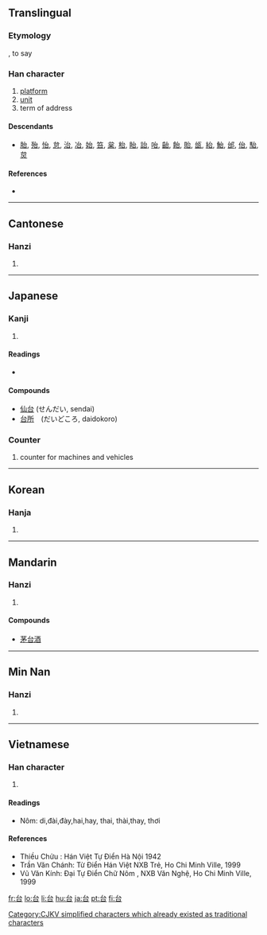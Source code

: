{{also|臺}}
==Translingual==

===Etymology===
{{Han compound|㠯|口|c1=p|c2=s|t2=mouth|ls=psc}}, to say

===Han character===
{{Han char|rn=30|rad=口|as=02|sn=5|four=2360<sub>0</sub>|canj=戈口 (IR)|ids=⿱[[厶]][[口]]}}

# [[platform]]
# [[unit]]
# term of address

====Descendants====
* [[胎]], [[殆]], [[怡]], [[怠]], [[治]], [[冶]], [[始]], [[笞]], [[枲]], [[枱]], [[眙]], [[詒]], [[咍]], [[齝]], [[飴]], [[貽]], [[瓵]], [[紿]], [[鮐]], [[邰]], [[佁]], [[駘]], [[炱]]

====References====
* {{Han ref|kx=0172.130|dkj=03246|dj=0384.010|hdz=10575.020|uh=53F0|ud=21488|bh=A578|bd=42360}}

----

==Cantonese==

===Hanzi===
{{yue-hanzi|jyut=[[ji4]], [[toi4]]|y=yi4, toi4}}

# {{defn|Cantonese}}

----

==Japanese==

===Kanji===
{{ja-kanji|grade=2|rs=口02}}

# {{defn|Japanese}}

====Readings====
* {{ja-readings|on=[[だい]] (dai), [[たい]] (tai), [[い]] (i)|kun=[[うてな]] (utena), [[よろこぶ]] (yorokobu)}}

====Compounds====
* [[仙台]] (せんだい, sendai)
* [[台所]]　(だいどころ, daidokoro)

===Counter===
{{ja-pos|k|counter|hira=だい|rom=dai}}

# counter for machines and vehicles

----

==Korean==

===Hanja===
{{ko-hanja|hangeul=[[태]], [[이]]|rv=tae, i|mr=t'ae, i}}

# {{defn|Korean}}

----

==Mandarin==

===Hanzi===
{{cmn-hanzi|tra=臺|pin=[[tāi]] ([[tai1]]), [[tái]] ([[tai2]]), [[yí]] ([[yi2]])|wg=t'ai<sup>1</sup>, t'ai<sup>2</sup>, i<sup>2</sup>}}

# {{defn|Mandarin}}

====Compounds====
* [[茅台酒]]

----

==Min Nan==

===Hanzi===
{{nan-hanzi|poj=tâi}}

# {{defn|Min Nan}}

----

==Vietnamese==

===Han character===
{{vi-hantu|di, đài,thai}}

# {{defn|Vietnamese}}

====Readings====
* Nôm: di,đài,đày,hai,hay, thai, thài,thay, thơi

====References====
* Thiều Chửu : Hán Việt Tự Điển  Hà Nội 1942
* Trần Văn Chánh: Từ Điển Hán Việt NXB Trẻ, Ho Chi Minh Ville, 1999
* Vũ Văn Kính: Đại Tự Điển Chữ Nôm , NXB Văn Nghệ, Ho Chi Minh Ville, 1999

[[Category:CJKV simplified characters which already existed as traditional characters]]

[[fr:台]]
[[lo:台]]
[[li:台]]
[[hu:台]]
[[ja:台]]
[[pt:台]]
[[fi:台]]